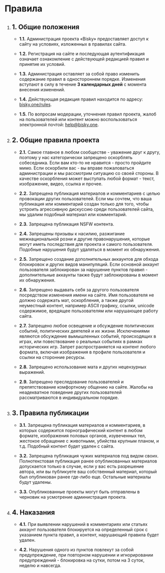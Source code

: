 # Правила

1.  ## 1. Общие положения

    - **1.1.** Администрация проекта «Bisky» предоставляет доступ к сайту на условиях, изложенных в
      правилах сайта.

    - **1.2.** Регистрация на сайте и последующая аутентификация означает ознакомление с действующей редакцией
      правил и принятие их условий.

    - **1.3.** Администрация оставляет за собой право изменить содержание правил в одностороннем порядке.
      Изменения вступают в силу в течение **3 календарных дней** с момента внесения изменений.

    - **1.4.** Действующая редакция правил находится по адресу: [bisky.one/rules](https://bisky.one/rules).

    - **1.5.** По вопросам модерации, уточнения правил проекта, жалоб на пользователей или контент можно
      воспользоваться электронной почтой: [help@bisky.one](mailto:help@bisky.one).

2.  ## 2. Общие правила проекта

    - **2.1.** Самое главное в любом сообществе - уважение друг к другу, поэтому у нас категорически запрещено
      оскорблять собеседника. Если вам кто-то не нравится - просто пройдите мимо. Если оскорбили вас - вы
      вправе пожаловаться администрации и мы рассмотрим ситуацию со своей стороны. В качестве оскорбления
      может выступать любой формат - текст, изображение, видео, ссылка и прочее.

    - **2.2.** Запрещена публикация материалов и комментариев с целью провокации других пользователей. Если мы
      сочтем, что ваша публикация или комментарий создан только для того, чтобы устроить агрессивную
      дискуссию среди пользователей сайта, мы удалим подобный материал или комментарий.

    - **2.3.** Запрещена публикация NSFW контента.

    - **2.4.** Запрещены призывы к насилию, разжигание межнациональной розни и другие правонарушения, которые
      могут иметь последствия для проекта и самого пользователя. Подобные нарушения будут удаляться в момент
      их обнаружения.

    - **2.5.** Запрещено создание дополнительных аккаунтов для обхода блокировок и других видов манипуляций.
      Если основной аккаунт пользователя заблокирован за нарушение пунктов правил - дополнительные аккаунты
      также будут заблокированы в момент их обнаружения.

    - **2.6.** Запрещено выдавать себя за другого пользователя посредством изменения имени на сайте. Имя
      пользователя не должно содержать мат, оскорбления, а также другой неуместный контент, например ASCII
      графику, ссылки, unicode содержимое, вредящее пользователям или нарушающее работу сайта.

    - **2.7.** Запрещено любое освещение и обсуждение политических событий, политических деятелей и их жизни.
      Исключениями являются обсуждение вымышленных событий, происходящих в играх, или повествование о
      реальных событиях в рамках исторических игр. Запрет распространяется на контент любого формата,
      включая изображения в профиле пользователя и ссылки на сторонние ресурсы.

    - **2.8.** Запрещено использование мата и других нецензурных выражений.

    - **2.9.** Запрещено преследование пользователей и препятствование комфортному общению на сайте. Жалобы на
      неадекватное поведение других пользователей рассматриваются в индивидуальном порядке.

3.  ## 3. Правила публикации

    - **3.1.** Запрещена публикация материалов и комментариев, в которых содержится порнографический контент в
      любом формате, изображения половых органов, изувеченных тел, жестокое обращение с животными, убийства
      крупным планом, и т.д. Подобный контент будет удален с сайта.

    - **3.2.** Запрещена публикация чужих материалов под видом своих. Полнотекстовая публикация ранее
      опубликованных материалов допускается только в случае, если у вас есть разрешение автора, или вы
      публикуете ваш собственный материал, который был опубликован ранее где-либо еще. Остальные материалы
      будут удалены.

    - **3.3.** Опубликованные проекты могут быть отправлены в черновик на усмотрение администрация проекта.

4.  ## 4. Наказания

    - **4.1.** При выявлении нарушений в комментариях или статьях аккаунт пользователя блокируется на
      определенный срок с указанием пункта правил, а контент, нарушающий правила будет удален.

    - **4.2.** Нарушения одного из пунктов повлекут за собой предупреждение, при повторном нарушении и
      игнорировании предупреждений - блокировка на сутки, потом на 3 суток, неделю и навсегда.
